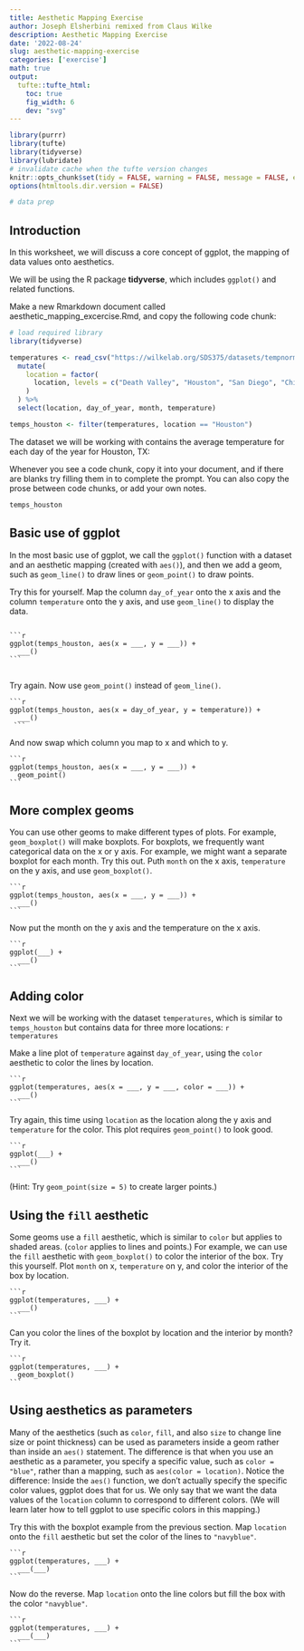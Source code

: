 ```yaml
---
title: Aesthetic Mapping Exercise
author: Joseph Elsherbini remixed from Claus Wilke
description: Aesthetic Mapping Exercise
date: '2022-08-24'
slug: aesthetic-mapping-exercise
categories: ['exercise']
math: true
output:
  tufte::tufte_html:
    toc: true
    fig_width: 6
    dev: "svg"
---
```


```r
library(purrr)
library(tufte)
library(tidyverse)
library(lubridate)
# invalidate cache when the tufte version changes
knitr::opts_chunk$set(tidy = FALSE, warning = FALSE, message = FALSE, eval = FALSE,  comment = "", cache.extra = packageVersion('tufte'))
options(htmltools.dir.version = FALSE)

# data prep

```

## Introduction

In this worksheet, we will discuss a core concept of ggplot, the mapping of data values onto aesthetics.

We will be using the R package **tidyverse**, which includes `ggplot()` and related functions.

Make a new Rmarkdown document called aesthetic_mapping_excercise.Rmd, and copy the following code chunk:


```r
# load required library
library(tidyverse)

temperatures <- read_csv("https://wilkelab.org/SDS375/datasets/tempnormals.csv") %>%
  mutate(
    location = factor(
      location, levels = c("Death Valley", "Houston", "San Diego", "Chicago")
    )
  ) %>%
  select(location, day_of_year, month, temperature)

temps_houston <- filter(temperatures, location == "Houston")

```

The dataset we will be working with contains the average temperature for each day of the year for Houston, TX:

Whenever you see a code chunk, copy it into your document, and if there are blanks try filling them in to complete the prompt. You can also copy the prose between code chunks, or add your own notes.

```r
temps_houston
```

## Basic use of ggplot

In the most basic use of ggplot, we call the `ggplot()` function with a dataset and an aesthetic mapping (created with `aes()`), and then we add a geom, such as `geom_line()` to draw lines or `geom_point()` to draw points.

Try this for yourself. Map the column `day_of_year` onto the x axis and the column `temperature` onto the y axis, and use `geom_line()` to display the data.


<pre>
<code class="language-r">
```r
ggplot(temps_houston, aes(x = ___, y = ___)) +
  ___()
```
</code>
</pre>

Try again. Now use `geom_point()` instead of `geom_line()`.

~~~
```r
ggplot(temps_houston, aes(x = day_of_year, y = temperature)) +
  ___()
 ```
 ~~~


And now swap which column you map to x and which to y.

    ```r
    ggplot(temps_houston, aes(x = ___, y = ___)) +
      geom_point()
    ```

## More complex geoms

You can use other geoms to make different types of plots. For example, `geom_boxplot()` will make boxplots. For boxplots, we frequently want categorical data on the x or y axis. For example, we might want a separate boxplot for each month. Try this out. Puth `month` on the x axis, `temperature` on the y axis, and use `geom_boxplot()`.

    ```r
    ggplot(temps_houston, aes(x = ___, y = ___)) +
      ___()
    ```

Now put the month on the y axis and the temperature on the x axis.

    ```r
    ggplot(___) +
      ___()
    ```

## Adding color

Next we will be working with the dataset `temperatures`, which is similar to `temps_houston` but contains data for three more locations:
    ```r
    temperatures
    ```

Make a line plot of `temperature` against `day_of_year`, using the `color` aesthetic to color the lines by location. 

    ```r
    ggplot(temperatures, aes(x = ___, y = ___, color = ___)) +
      ___()
    ```


Try again, this time using `location` as the location along the y axis and `temperature` for the color. This plot requires `geom_point()` to look good.

    ```r
    ggplot(___) +
      ___()
    ```

(Hint: Try `geom_point(size = 5)` to create larger points.)

## Using the `fill` aesthetic

Some geoms use a `fill` aesthetic, which is similar to `color` but applies to shaded areas. (`color` applies to lines and points.) For example, we can use the `fill` aesthetic with `geom_boxplot()` to color the interior of the box. Try this yourself. Plot `month` on x, `temperature` on y, and color the interior of the box by location.

    ```r
    ggplot(temperatures, ___) +
      ___()
    ```

Can you color the lines of the boxplot by location and the interior by month? Try it.

    ```r
    ggplot(temperatures, ___) +
      geom_boxplot()
    ```

## Using aesthetics as parameters

Many of the aesthetics (such as `color`, `fill`, and also `size` to change line size or point thickness) can be used as parameters inside a geom rather than inside an `aes()` statement. The difference is that when you use an aesthetic as a parameter, you specify a specific value, such as `color = "blue"`, rather than a mapping, such as `aes(color = location)`. Notice the difference: Inside the `aes()` function, we don't actually specify the specific color values, ggplot does that for us. We only say that we want the data values of the `location` column to correspond to different colors. (We will learn later how to tell ggplot to use specific colors in this mapping.)

Try this with the boxplot example from the previous section. Map `location` onto the `fill` aesthetic but set the color of the lines to `"navyblue"`.

    ```r
    ggplot(temperatures, ___) +
      ___(___)
    ```

Now do the reverse. Map `location` onto the line colors but fill the box with the color `"navyblue"`.

    ```r
    ggplot(temperatures, ___) +
      ___(___)
    ```

